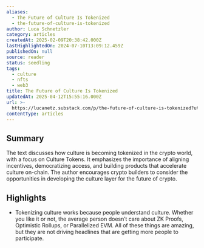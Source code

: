 ```yaml
---
aliases:
  - The Future of Culture Is Tokenized
  - the-future-of-culture-is-tokenized
author: Luca Schnetzler
category: articles
createdAt: 2025-02-09T20:38:42.000Z
lastHighlightedOn: 2024-07-10T13:09:12.459Z
publishedOn: null
source: reader
status: seedling
tags:
  - culture
  - nfts
  - web3
title: The Future of Culture Is Tokenized
updatedAt: 2025-04-12T15:55:16.000Z
url: >-
  https://lucanetz.substack.com/p/the-future-of-culture-is-tokenized?utm_source=substack&utm_medium=email
contentType: articles
---
```

## Summary

The text discusses how culture is becoming tokenized in the crypto world, with a focus on Culture Tokens. It emphasizes the importance of aligning incentives, democratizing access, and building products that accelerate culture on-chain. The author encourages crypto builders to consider the opportunities in developing the culture layer for the future of crypto.

## Highlights

- Tokenizing culture works because people understand culture. Whether you like it or not, the average person doesn’t care about ZK Proofs, Optimistic Rollups, or Parallelized EVM. All of these things are amazing, but they are not driving headlines that are getting more people to participate.

